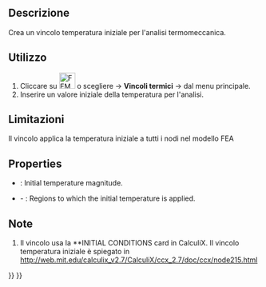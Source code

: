 <languages/>

<div class="mw-translate-fuzzy">
{{Docnav/it|[[FEM_ConstraintPulley/it|Vincolo puleggia]]|[[FEM_ConstraintHeatflux/it|Vincolo scambio termico]]|[[FEM_Workbench/it|FEM]]|IconL=FEM_ConstraintPulley.png|IconC=Workbench_FEM.svg|IconR=FEM_ConstraintHeatflux.png}}
</div>

<div class="mw-translate-fuzzy">
{{GuiCommand/it
|Name=FEM_ConstraintInitialTemperature
|Name/it=Temperatura iniziale
|MenuLocation=Modello → Vincoli termici → Vincolo temperatura iniziale
|Workbenches=[[FEM_Workbench/it|FEM]]
|Shortcut=
|SeeAlso=[[FEM_tutorial/it|Tutorial FEM]]
}}
</div>

<span id="Description"></span>
==Descrizione==

<div class="mw-translate-fuzzy">
Crea un vincolo temperatura iniziale per l'analisi termomeccanica.
</div>

<span id="Usage"></span>
==Utilizzo==

<div class="mw-translate-fuzzy">
#Cliccare su [[Image:FEM_ConstraintInitialTemperature.png|32px]] o scegliere {{KEY|Modello}} → '''Vincoli termici'''  →  {{KEY|[[Image:FEM_ConstraintInitialTemperature.png|32px]] Vincolo temperatura iniziale}} dal menu principale.
#Inserire un valore iniziale della temperatura per l'analisi.
</div>

<span id="Limitations"></span>
==Limitazioni==

<div class="mw-translate-fuzzy">
Il vincolo applica la temperatura iniziale a tutti i nodi nel modello FEA
</div>

==Properties==

* {{PropertyData|initial Temperature}}: Initial temperature magnitude.
* {{PropertyData|References}} - {{Version|1.1}}: Regions to which the initial temperature is applied.

<span id="Notes"></span>
==Note==

<div class="mw-translate-fuzzy">
#Il vincolo usa la **INITIAL CONDITIONS card in CalculiX. Il vincolo temperatura iniziale è spiegato in http://web.mit.edu/calculix_v2.7/CalculiX/ccx_2.7/doc/ccx/node215.html
</div>

<div class="mw-translate-fuzzy">
{{Docnav/it|[[FEM_ConstraintPulley/it|Vincolo puleggia]]|[[FEM_ConstraintHeatflux/it|Vincolo scambio termico]]|[[FEM_Workbench/it|FEM]]|IconL=FEM_ConstraintPulley.png|IconC=Workbench_FEM.svg|IconR=FEM_ConstraintHeatflux.png}}
</div>

{{FEM Tools navi{{#translation:}}}}
{{Userdocnavi{{#translation:}}}}